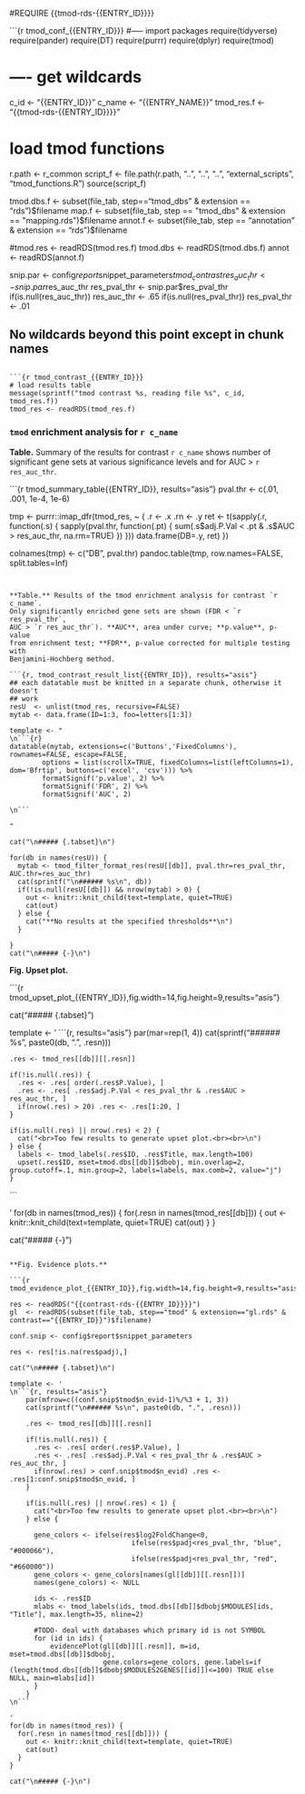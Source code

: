 #REQUIRE {{tmod-rds-{{ENTRY_ID}}}}

```{r tmod_conf_{{ENTRY_ID}}}
#----- import packages
require(tidyverse)
require(pander)
require(DT)
require(purrr)
require(dplyr)
require(tmod)

# ---- get wildcards
c_id       <- "{{ENTRY_ID}}"
c_name     <- "{{ENTRY_NAME}}"
tmod_res.f <- "{{tmod-rds-{{ENTRY_ID}}}}"

# load tmod functions
r.path <- r_common
script_f <- file.path(r.path, "..", "..", "..", "external_scripts", "tmod_functions.R")
source(script_f)

tmod.dbs.f <- subset(file_tab, step=="tmod_dbs" & extension == "rds")$filename
map.f      <- subset(file_tab, step == "tmod_dbs" & extension == "mapping.rds")$filename
annot.f    <- subset(file_tab, step == "annotation" & extension == "rds")$filename

#tmod.res  <- readRDS(tmod.res.f)
tmod.dbs  <- readRDS(tmod.dbs.f)
annot     <- readRDS(annot.f)


snip.par     <- config$report$snippet_parameters$tmod_contrast
res_auc_thr  <- snip.par$res_auc_thr
res_pval_thr <- snip.par$res_pval_thr
if(is.null(res_auc_thr)) res_auc_thr <- .65
if(is.null(res_pval_thr)) res_pval_thr <- .01

## No wildcards beyond this point except in chunk names
```

```{r tmod_contrast_{{ENTRY_ID}}}
# load results table
message(sprintf("tmod contrast %s, reading file %s", c_id, tmod_res.f))
tmod_res <- readRDS(tmod_res.f)
```


### `tmod` enrichment analysis for `r c_name`


**Table.** Summary of the results for contrast `r c_name` shows number of
significant gene sets at various significance levels and for AUC > `r res_auc_thr`.

```{r tmod_summary_table{{ENTRY_ID}}, results="asis"}
pval.thr <- c(.01, .001, 1e-4, 1e-6)

tmp <- purrr::imap_dfr(tmod_res, ~ {
  .r <- .x
  .rn <- .y
  ret <- t(sapply(.r, function(.s) {
    sapply(pval.thr, function(.pt) {
      sum(.s$adj.P.Val < .pt & .s$AUC > res_auc_thr, na.rm=TRUE)
    })
  }))
  data.frame(DB=.y, ret)
})

colnames(tmp) <- c("DB", pval.thr)
pandoc.table(tmp, row.names=FALSE, split.tables=Inf)
```


**Table.** Results of the tmod enrichment analysis for contrast `r c_name`.
Only significantly enriched gene sets are shown (FDR < `r res_pval_thr`, 
AUC > `r res_auc_thr`). **AUC**, area under curve; **p.value**, p-value
from enrichment test; **FDR**, p-value corrected for multiple testing with
Benjamini-Hochberg method.

```{r, tmod_contrast_result_list{{ENTRY_ID}}, results="asis"}
## each datatable must be knitted in a separate chunk, otherwise it doesn't
## work
resU  <- unlist(tmod_res, recursive=FALSE)
mytab <- data.frame(ID=1:3, foo=letters[1:3])

template <- "
\n```{r}
datatable(mytab, extensions=c('Buttons','FixedColumns'), rownames=FALSE, escape=FALSE,
        options = list(scrollX=TRUE, fixedColumns=list(leftColumns=1), dom='Bfrtip', buttons=c('excel', 'csv'))) %>%
        formatSignif('p.value', 2) %>%
        formatSignif('FDR', 2) %>%
        formatSignif('AUC', 2)

\n```

"

cat("\n##### {.tabset}\n")

for(db in names(resU)) {
  mytab <- tmod_filter_format_res(resU[[db]], pval.thr=res_pval_thr, AUC.thr=res_auc_thr)
  cat(sprintf("\n###### %s\n", db))
  if(!is.null(resU[[db]]) && nrow(mytab) > 0) {
    out <- knitr::knit_child(text=template, quiet=TRUE)
    cat(out)
  } else {
    cat("**No results at the specified thresholds**\n")
  }

}
cat("\n##### {-}\n")
```

**Fig. Upset plot.**

```{r tmod_upset_plot_{{ENTRY_ID}},fig.width=14,fig.height=9,results="asis"}

cat("\n##### {.tabset}\n")

template <- '
\n```{r, results="asis"}
    par(mar=rep(1, 4))
    cat(sprintf("\n###### %s\n", paste0(db, ".", .resn)))

    .res <- tmod_res[[db]][[.resn]]

    if(!is.null(.res)) {
      .res <- .res[ order(.res$P.Value), ]
      .res <- .res[ .res$adj.P.Val < res_pval_thr & .res$AUC > res_auc_thr, ]
      if(nrow(.res) > 20) .res <- .res[1:20, ]
    }

    if(is.null(.res) || nrow(.res) < 2) {
      cat("<br>Too few results to generate upset plot.<br><br>\n")
    } else {
      labels <- tmod_labels(.res$ID, .res$Title, max.length=100)
      upset(.res$ID, mset=tmod.dbs[[db]]$dbobj, min.overlap=2, group.cutoff=.1, min.group=2, labels=labels, max.comb=2, value="j")
    }
\n```

'
for(db in names(tmod_res)) {
  for(.resn in names(tmod_res[[db]])) {
    out <- knitr::knit_child(text=template, quiet=TRUE)
    cat(out)
  }
}

cat("\n##### {-}\n")

```

**Fig. Evidence plots.**

```{r tmod_evidence_plot_{{ENTRY_ID}},fig.width=14,fig.height=9,results="asis"}

res <- readRDS("{{contrast-rds-{{ENTRY_ID}}}}")
gl  <- readRDS(subset(file_tab, step=="tmod" & extension=="gl.rds" & contrast=="{{ENTRY_ID}}")$filename)

conf.snip <- config$report$snippet_parameters

res <- res[!is.na(res$padj),]

cat("\n##### {.tabset}\n")

template <- '
\n```{r, results="asis"}
    par(mfrow=c((conf.snip$tmod$n_evid-1)%/%3 + 1, 3))
    cat(sprintf("\n###### %s\n", paste0(db, ".", .resn)))

    .res <- tmod_res[[db]][[.resn]]

    if(!is.null(.res)) {
      .res <- .res[ order(.res$P.Value), ]
      .res <- .res[ .res$adj.P.Val < res_pval_thr & .res$AUC > res_auc_thr, ]
      if(nrow(.res) > conf.snip$tmod$n_evid) .res <- .res[1:conf.snip$tmod$n_evid, ]
    }

    if(is.null(.res) || nrow(.res) < 1) {
      cat("<br>Too few results to generate upset plot.<br><br>\n")
    } else {
	  
	  gene_colors <- ifelse(res$log2FoldChange<0,
							  ifelse(res$padj<res_pval_thr, "blue", "#000066"),
							  ifelse(res$padj<res_pval_thr, "red",  "#660000"))
	  gene_colors <- gene_colors[names(gl[[db]][[.resn]])]
	  names(gene_colors) <- NULL

	  ids <- .res$ID
	  mlabs <- tmod_labels(ids, tmod.dbs[[db]]$dbobj$MODULES[ids, "Title"], max.length=35, nline=2)

      #TODO- deal with databases which primary id is not SYMBOL
	  for (id in ids) {
          evidencePlot(gl[[db]][[.resn]], m=id, mset=tmod.dbs[[db]]$dbobj,
		    		   gene.colors=gene_colors, gene.labels=if (length(tmod.dbs[[db]]$dbobj$MODULES2GENES[[id]])<=100) TRUE else NULL, main=mlabs[id])
	  }
    }
\n```

'
for(db in names(tmod_res)) {
  for(.resn in names(tmod_res[[db]])) {
    out <- knitr::knit_child(text=template, quiet=TRUE)
    cat(out)
  }
}

cat("\n##### {-}\n")

```
